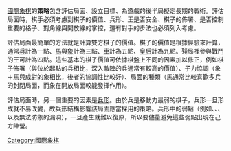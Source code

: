 {{多個問題|
{{expand|time=2009-08-08T14:09:36+00:00}}
{{unreferenced|time=2009-08-08T14:09:36+00:00}}
{{original research|time=2009-08-08T14:09:36+00:00}}
}}
{{noteTA
|T=zh-cn:策略 (国际象棋);zh-hk:策略 (國際象棋);zh-tw:策略 (西洋棋);
|1=zh-cn:国际象棋;zh-hk:國際象棋;zh-tw:西洋棋;
|2=zh-tw:城堡;zh-hk:車;zh-cn:车;
|3=zh-tw:騎士;zh-hk:馬;zh-cn:马;
|5=zh-tw:主教;zh-hk:象;zh-cn:象;
|G1=IT
}}
[[國際象棋|國際象棋]]的'''策略'''包含評估局面、設立目標、為遊戲的後半局擬定長期的戰術。評估局面時，棋手必須考慮到棋子的價值、兵形、王是否安全、棋子的佈署、是否控制重要的格子、對角線與開放線的掌控，還有對手的步法也必須列入考慮。

評估局面最簡單的方法就是計算雙方棋子的價值。棋子的價值是根據經驗來計算，通常[[兵|兵]]計為一點、[[馬|馬]]與[[象|象]]計為三點、[[車|車]]計為五點、[[皇后|皇后]]計為九點。殘局裡參與戰鬥的王可計為四點。這些基本的棋子價值可依據棋盤上不同的因素加以修正，例如棋子佈署（與位於起點的兵相比，深入敵陣的兵通常有較高的價值）、子力協調（象＋馬與成對的象相比，後者的協調性比較好）、局面的種類（馬通常比較喜歡多兵的封閉局面，而象在開放局面較能發揮作用）。

評估局面時，另一個重要的因素是[[兵形|兵形]]。由於兵是移動力最弱的棋子，兵形一旦形成就不易改變，故兵形結構影響該局面應當採用的策略。兵形中的弱點（例如{{le|孤兵|Isolated pawn}}、{{le|疊兵|Doubled pawns}}、{{le|落後兵|Backward pawn}}、以及無法防禦的漏洞），一旦產生就難以復原，所以要儘量避免這些弱點出現在己方陣營。

{{Board-stub}}
[[Category:國際象棋|Category:國際象棋]]